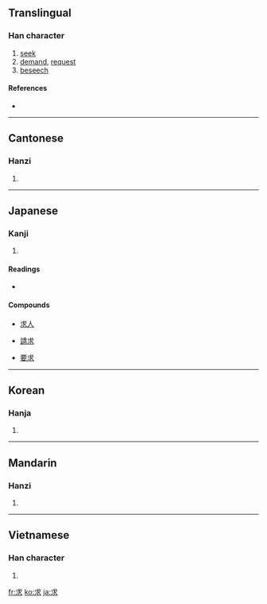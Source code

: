 ==Translingual==

===Han character===
{{Han char|rn=85|rad=水|as=02|sn=6|four=4313<sub>2</sub>|canj=戈十水 (IJE)}}

# [[seek]]
# [[demand]], [[request]]
# [[beseech]]

====References====
* {{Han ref|kx=0604.040|dkj=17105|dj=0998.010|hdz=31547.080|uh=6C42|ud=27714|bh=A844|bd=43076}}

----

==Cantonese==

===Hanzi===
{{yue-hanzi|jyut=|y=kau4}}

# {{defn|Cantonese|sort=水02}}

----

==Japanese==

===Kanji===
{{ja-kanji|grade=4|rs=水02}}

# {{defn|Japanese}}

====Readings====
* {{ja-readings|on=[[きゅう]] (kyū)|kun=[[もとめる]] (motomeru)}}

====Compounds====
{{top4}}
* [[求人]]
{{mid4}}
* [[請求]]
{{mid4}}
* [[要求]]
{{mid4}}
{{bottom}}

----

==Korean==

===Hanja===
{{ko-hanja|hangeul=구|eumhun=|rv=gu|mr=ku|y=kwu}}

# {{defn|Korean|sort=水02}}

----

==Mandarin==

===Hanzi===
{{cmn-hanzi|pin=[[pà]] ([[pa4]]), [[qiú]] ([[qiu2]])|wg=p'a<sup>4</sup>, ch'iu<sup>2</sup>}}

# {{defn|Mandarin|sort=水02}}

----

==Vietnamese==

===Han character===
{{vi-hantu|[[cầu]], [[cù]]|rs=水02}}

# {{defn|Vietnamese|sort=水02}}

[[fr:求]]
[[ko:求]]
[[ja:求]]